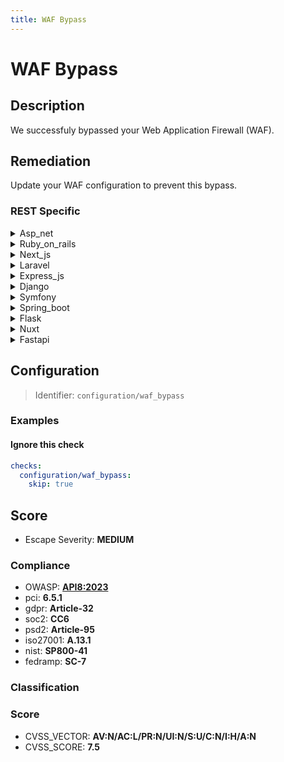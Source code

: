 ```yaml
---
title: WAF Bypass
---
```


# WAF Bypass

## Description

We successfuly bypassed your Web Application Firewall (WAF).


## Remediation

Update your WAF configuration to prevent this bypass.




### REST Specific

<details>
    <summary>Asp_net</summary>

Implement rigorous input validation, encode data on output, update the ASP.NET framework to the latest version, and configure the WAF to understand and protect against the latest web vulnerabilities and attack techniques.

</details>

<details>
    <summary>Ruby_on_rails</summary>

Ensure that the Ruby on Rails application uses the latest version of the framework with all security patches applied. Implement strict input validation, employ least privilege principles, and configure the WAF with custom rules tailored to the application's traffic patterns to mitigate bypass attempts.

</details>

<details>
    <summary>Next_js</summary>

To mitigate WAF bypass in a Next.js application, ensure that all user inputs are properly sanitized and validated both on the client and server side. Implement strict Content Security Policies (CSP), regularly update dependencies to patch known vulnerabilities, and consider using additional security headers like X-Frame-Options and X-XSS-Protection. Regularly review and update your WAF rules to cover new attack vectors and patterns.

</details>

<details>
    <summary>Laravel</summary>

Ensure that the Laravel application uses the latest version of the framework, which includes updated security features. Implement strict input validation, use Laravel's built-in security functions to sanitize user input, and regularly update security packages. Additionally, configure the WAF with custom rules tailored to the application's traffic patterns to better detect and prevent bypass attempts.

</details>

<details>
    <summary>Express_js</summary>

To mitigate WAF bypass in Express.js applications, ensure that you validate and sanitize all user inputs to prevent injection attacks. Implement strict content security policies, use the latest versions of Express.js and its middleware, and consider employing additional security modules like `helmet` to enhance HTTP headers security. Regularly update your WAF rules to protect against new vulnerabilities and perform thorough security testing to identify and fix potential bypass techniques.

</details>

<details>
    <summary>Django</summary>

Ensure that Django's built-in protections are properly configured and up-to-date. Use the latest version of Django, as it includes the most recent security patches. Regularly update your WAF rules to cover new vulnerabilities and exploit techniques. Additionally, implement strict input validation, employ rate limiting, and consider using a more robust, customizable WAF solution if necessary.

</details>

<details>
    <summary>Symfony</summary>

To mitigate WAF bypass in a Symfony application, ensure that all user inputs are properly validated and sanitized. Use Symfony's built-in security features such as input validation, output escaping, and CSRF protection. Regularly update the Symfony framework and all dependencies to their latest versions to address any security vulnerabilities. Additionally, configure your WAF with custom rules tailored to your application's logic and regularly audit and test WAF rules to ensure they are effective against evolving threats.

</details>

<details>
    <summary>Spring_boot</summary>

To mitigate WAF bypass in a Spring Boot application, ensure that you are using the latest version of Spring Security with properly configured security rules. Enable strict transport security, input validation, output encoding, and CSRF protection. Regularly update your dependencies to patch known vulnerabilities and consider implementing additional layers of security such as rate limiting and intrusion detection systems.

</details>

<details>
    <summary>Flask</summary>

To mitigate WAF bypass in a Flask application, ensure that you validate and sanitize all user inputs, implement strict content security policies, use up-to-date libraries, and regularly update your WAF rules to protect against new vulnerabilities and attack vectors.

</details>

<details>
    <summary>Nuxt</summary>

Ensure that the Nuxt.js application strictly validates and sanitizes all user inputs to prevent injection attacks. Implement server-side checks and use the latest security plugins available for Nuxt.js to enhance WAF capabilities. Regularly update the Nuxt.js framework and all dependencies to patch known vulnerabilities.

</details>

<details>
    <summary>Fastapi</summary>

To mitigate WAF bypass in FastAPI, ensure that you are using the latest version of FastAPI and any dependencies, as updates often include security patches. Implement strict input validation to reject unexpected or malicious data. Use secure coding practices, such as parameterized statements or ORMs for database interactions to prevent SQL injection. Regularly review and update your WAF rules to cover new vulnerabilities and exploit techniques. Additionally, consider adding rate limiting, CAPTCHA, and other layers of security to protect against automated attacks.

</details>

## Configuration

> Identifier: `configuration/waf_bypass`



### Examples



#### Ignore this check

```yaml
checks:
  configuration/waf_bypass:
    skip: true
```




## Score

- Escape Severity: **<span className="medium-severity">MEDIUM</span>**

### Compliance

- OWASP: **[API8:2023](https://github.com/OWASP/API-Security/blob/master/editions/2023/en/0xa8-security-misconfiguration.md)**
- pci: **6.5.1**
- gdpr: **Article-32**
- soc2: **CC6**
- psd2: **Article-95**
- iso27001: **A.13.1**
- nist: **SP800-41**
- fedramp: **SC-7**

### Classification






### Score

- CVSS_VECTOR: **AV:N/AC:L/PR:N/UI:N/S:U/C:N/I:H/A:N**
- CVSS_SCORE: **7.5**


